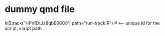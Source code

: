 # dummy qmd file

ln$track("HPnfDtJz8qbE0000", path="run-track.R")   # <-- unique id for the script, script path
